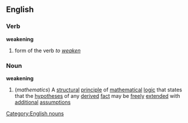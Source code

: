 ==English==
===Verb===
'''weakening'''
# form of the verb ''to [[weaken]]''
===Noun===
{{wikipedia}}
'''weakening'''
#(''mathematics'') A [[structural]] [[principle]] of [[mathematical]] [[logic]] that states that the [[hypotheses]] of any [[derived]] [[fact]] may be [[freely]] [[extended]] with [[additional]] [[assumption]]s
[[Category:English nouns]]
